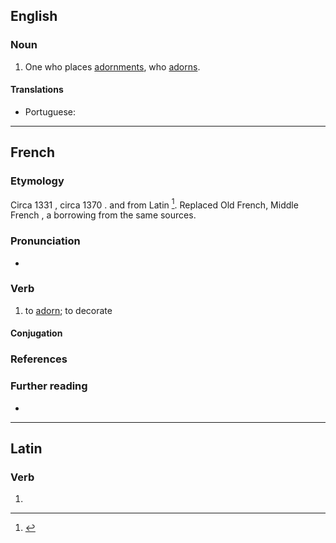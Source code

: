 ==English==

===Noun===
{{en-noun}}

# One who places [[adornment]]s, who [[adorn]]s.

====Translations====
{{trans-top|one who places adornments}}
* Portuguese: {{t|pt|adornador|m}}
{{trans-mid}}
{{trans-bottom}}

----

==French==

===Etymology===
Circa 1331 {{m|fro|adourner}}, circa 1370 {{m|frm|adorner}}. {{bor|fr|la|adōrnō}} and from Latin {{m|la|adōrdinō}}<ref>{{R:FEW|240|178|adordinare; adornare}}</ref>. Replaced Old French, Middle French {{m|frm|aorner}}, a borrowing from the same sources.

===Pronunciation===
* {{IPA|/a.dɔʁ.ne/|lang=fr}}

===Verb===
{{fr-verb}}

# {{lb|fr|literary|or|dated}} to [[adorn]]; to decorate

====Conjugation====
{{fr-conj-auto}}

===References===
<references/>

===Further reading===
* {{R:TLFi}}

----

==Latin==

===Verb===
{{la-verb-form|adōrner}}

# {{inflection of|adōrnō||1|s|pres|pasv|subj|lang=la}}